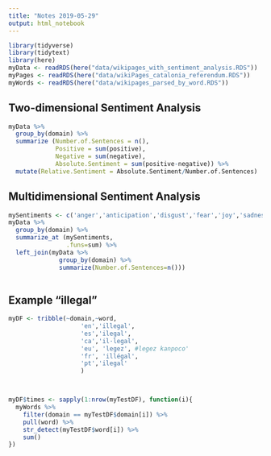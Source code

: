 ```yaml
---
title: "Notes 2019-05-29"
output: html_notebook
---
```




```r
library(tidyverse)
library(tidytext)
library(here)
myData <- readRDS(here("data/wikipages_with_sentiment_analysis.RDS"))
myPages <- readRDS(here("data/wikiPages_catalonia_referendum.RDS"))
myWords <- readRDS(here("data/wikipages_parsed_by_word.RDS"))
```

## Two-dimensional Sentiment Analysis

```r
myData %>% 
  group_by(domain) %>% 
  summarize (Number.of.Sentences = n(),
             Positive = sum(positive),
             Negative = sum(negative),
             Absolute.Sentiment = sum(positive-negative)) %>% 
  mutate(Relative.Sentiment = Absolute.Sentiment/Number.of.Sentences)
```

## Multidimensional Sentiment Analysis

```r
mySentiments <- c('anger','anticipation','disgust','fear','joy','sadness','surprise','trust')
myData %>% 
  group_by(domain) %>% 
  summarize_at (mySentiments,
                .funs=sum) %>% 
  left_join(myData %>% 
              group_by(domain) %>% 
              summarize(Number.of.Sentences=n()))
                
```

## Example "illegal"

```r
myDF <- tribble(~domain,~word,
                    'en','illegal',
                    'es','ilegal',
                    'ca','il·legal',
                    'eu', 'legez', #legez kanpoco'
                    'fr', 'illégal',
                    'pt','ilegal'
                    )



myDF$times <- sapply(1:nrow(myTestDF), function(i){
  myWords %>% 
    filter(domain == myTestDF$domain[i]) %>% 
    pull(word) %>% 
    str_detect(myTestDF$word[i]) %>% 
    sum()
})
  
```

